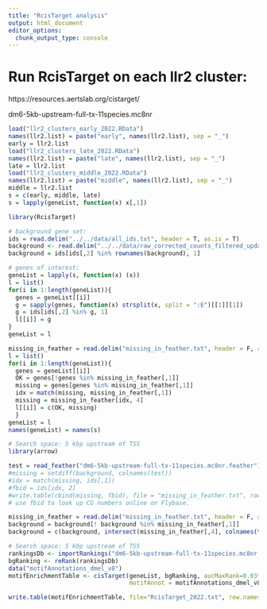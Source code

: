 ---
title: "RcisTarget analysis"
output: html_document
editor_options: 
  chunk_output_type: console
---

# Run RcisTarget on each llr2 cluster:

https://resources.aertslab.org/cistarget/

dm6-5kb-upstream-full-tx-11species.mc8nr

```{r}
load("llr2_clusters_early_2022.RData")
names(llr2.list) = paste("early", names(llr2.list), sep = "_")
early = llr2.list
load("llr2_clusters_late_2022.RData")
names(llr2.list) = paste("late", names(llr2.list), sep = "_")
late = llr2.list
load("llr2_clusters_middle_2022.RData")
names(llr2.list) = paste("middle", names(llr2.list), sep = "_")
middle = llr2.list
s = c(early, middle, late)
s = lapply(geneList, function(x) x[,1])

library(RcisTarget)

# background gene set:
ids = read.delim("../../data/all_ids.txt", header = T, as.is = T)
background <- read.delim("../../data/raw_corrected_counts_filtered_updated.txt", header = T, as.is = T)
background = ids[ids[,2] %in% rownames(background), 1]

# genes of interest:
geneList = lapply(s, function(x) (x))
l = list()
for(i in 1:length(geneList)){
  genes = geneList[[i]]
  g = sapply(genes, function(x) strsplit(x, split = ":E")[[1]][1])
  g = ids[ids[,2] %in% g, 1]
  l[[i]] = g
}
geneList = l

missing_in_feather = read.delim("missing_in_feather.txt", header = F, as.is = T)
l = list()
for(i in 1:length(geneList)){
  genes = geneList[[i]]
  OK = genes[!genes %in% missing_in_feather[,1]]
  missing = genes[genes %in% missing_in_feather[,1]]
  idx = match(missing, missing_in_feather[,1])
  missing = missing_in_feather[idx, 4]
  l[[i]] = c(OK, missing)
  }
geneList = l
names(geneList) = names(s)

# Search space: 5 kbp upstream of TSS
library(arrow)

test = read_feather("dm6-5kb-upstream-full-tx-11species.mc8nr.feather")
#missing = setdiff(background, colnames(test))
#idx = match(missing, ids[,1])
#fbid = ids[idx, 2]
#write.table(cbind(missing, fbid), file = "missing_in_feather.txt", row.names = F, col.names = F, quote = F, sep = "\t")
# use fbid to look up CG numbers online on Flybase. 

missing_in_feather = read.delim("missing_in_feather.txt", header = F, as.is = T)
background = background[! background %in% missing_in_feather[,1]]
background = c(background, intersect(missing_in_feather[,4], colnames(test)))

# Search space: 5 kbp upstream of TSS
rankingsDb <- importRankings("dm6-5kb-upstream-full-tx-11species.mc8nr.feather", columns=background)
bgRanking <- reRank(rankingsDb) 
data("motifAnnotations_dmel_v8") 
motifEnrichmentTable <- cisTarget(geneList, bgRanking, aucMaxRank=0.03*getNumColsInDB(bgRanking),
                                  motifAnnot = motifAnnotations_dmel_v8)

write.table(motifEnrichmentTable, file="RcisTarget_2022.txt", row.names=F, quote=F, sep="\t")
```